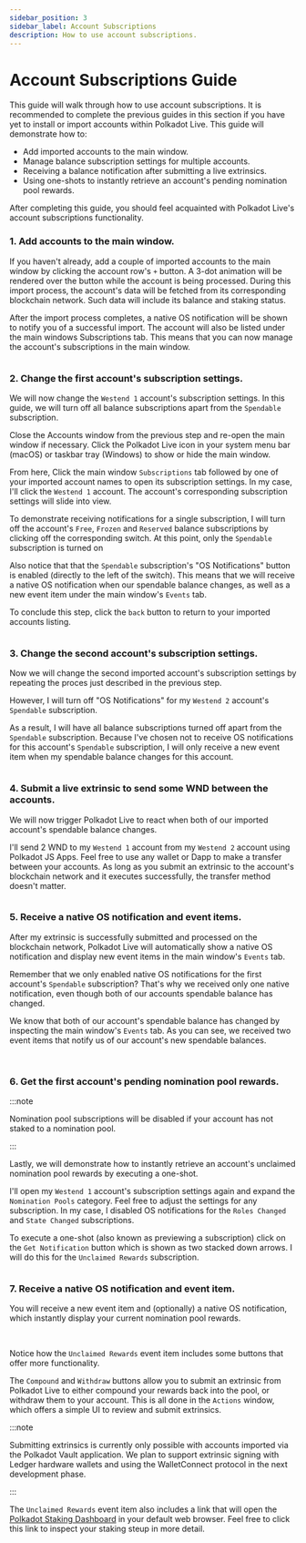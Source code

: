```yaml
---
sidebar_position: 3
sidebar_label: Account Subscriptions
description: How to use account subscriptions.
---
```



# Account Subscriptions Guide

This guide will walk through how to use account subscriptions. It is recommended to complete the previous guides in this section if you have yet to install or import accounts within Polkadot Live. This guide will demonstrate how to:

- Add imported accounts to the main window.
- Manage balance subscription settings for multiple accounts.
- Receiving a balance notification after submitting a live extrinsics.
- Using one-shots to instantly retrieve an account's pending nomination pool rewards.

After completing this guide, you should feel acquainted with Polkadot Live's account subscriptions functionality.

### 1. Add accounts to the main window.

If you haven't already, add a couple of imported accounts to the main window by clicking the account row's `+` button. A 3-dot animation will be rendered over the button while the account is being processed. During this import process, the account's data will be fetched from its corresponding blockchain network. Such data will include its balance and staking status.

After the import process completes, a native OS notification will be shown to notify you of a successful import. The account will also be listed under the main windows Subscriptions tab. This means that you can now manage the account's subscriptions in the main window.

<Img url="/img/getting-started/accounts-guide/step-01.jpg" maxHeight="374px" />

### 2. Change the first account's subscription settings.

We will now change the `Westend 1` account's subscription settings. In this guide, we will turn off all balance subscriptions apart from the `Spendable` subscription.

Close the Accounts window from the previous step and re-open the main window if necessary. Click the Polkadot Live icon in your system menu bar (macOS) or taskbar tray (Windows) to show or hide the main window.

From here, Click the main window `Subscriptions` tab followed by one of your imported account names to open its subscription settings. In my case, I'll click the `Westend 1` account. The account's corresponding subscription settings will slide into view.

To demonstrate receiving notifications for a single subscription, I will turn off the account's `Free`, `Frozen` and `Reserved` balance subscriptions by clicking off the corresponding switch. At this point, only the `Spendable` subscription is turned on

Also notice that that the `Spendable` subscription's "OS Notifications" button is enabled (directly to the left of the switch). This means that we will receive a native OS notification when our spendable balance changes, as well as a new event item under the main window's `Events` tab.

To conclude this step, click the `back` button to return to your imported accounts listing.

<Img url="/img/getting-started/accounts-guide/step-02.jpg" maxHeight="400px" />

### 3. Change the second account's subscription settings.

Now we will change the second imported account's subscription settings by repeating the proces just described in the previous step.

However, I will turn off "OS Notifications" for my `Westend 2` account's `Spendable` subscription.

As a result, I will have all balance subscriptions turned off apart from the `Spendable` subscription. Because I've chosen not to receive OS notifications for this account's `Spendable` subscription, I will only receive a new event item when my spendable balance changes for this account.

<Img url="/img/getting-started/accounts-guide/step-03.jpg" maxHeight="400px" />

### 4. Submit a live extrinsic to send some WND between the accounts.

We will now trigger Polkadot Live to react when both of our imported account's spendable balance changes.

I'll send 2 WND to my `Westend 1` account from my `Westend 2` account using Polkadot JS Apps. Feel free to use any wallet or Dapp to make a transfer between your accounts. As long as you submit an extrinsic to the account's blockchain network and it executes successfully, the transfer method doesn't matter.

<Img url="/img/getting-started/accounts-guide/step-04.jpg" maxHeight="262px" />

### 5. Receive a native OS notification and event items.

After my extrinsic is successfully submitted and processed on the blockchain network, Polkadot Live will automatically show a native OS notification and display new event items in the main window's `Events` tab.

Remember that we only enabled native OS notifications for the first account's `Spendable` subscription? That's why we received only one native notification, even though both of our accounts spendable balance has changed.

We know that both of our account's spendable balance has changed by inspecting the main window's `Events` tab. As you can see, we received two event items that notify us of our account's new spendable balances.

<Img url="/img/getting-started/accounts-guide/step-05-a.jpg" maxHeight="70px" />

<Img url="/img/getting-started/accounts-guide/step-05.jpg" maxHeight="478px" />

### 6. Get the first account's pending nomination pool rewards.

:::note

Nomination pool subscriptions will be disabled if your account has not staked to a nomination pool.

:::

Lastly, we will demonstrate how to instantly retrieve an account's unclaimed nomination pool rewards by executing a one-shot.

I'll open my `Westend 1` account's subscription settings again and expand the `Nomination Pools` category. Feel free to adjust the settings for any subscription. In my case, I disabled OS notifications for the `Roles Changed` and `State Changed` subscriptions.

To execute a one-shot (also known as previewing a subscription) click on the `Get Notification` button which is shown as two stacked down arrows. I will do this for the `Unclaimed Rewards` subscription.

<Img url="/img/getting-started/accounts-guide/step-06.jpg" maxHeight="400px" />

### 7. Receive a native OS notification and event item.

You will receive a new event item and (optionally) a native OS notification, which instantly display your current nomination pool rewards.

<Img url="/img/getting-started/accounts-guide/step-07-a.jpg" maxHeight="70px" />

<Img url="/img/getting-started/accounts-guide/step-07.jpg" maxHeight="400px" />

Notice how the `Unclaimed Rewards` event item includes some buttons that offer more functionality.

The `Compound` and `Withdraw` buttons allow you to submit an extrinsic from Polkadot Live to either compound your rewards back into the pool, or withdraw them to your account. This is all done in the `Actions` window, which offers a simple UI to review and submit extrinsics.

:::note

Submitting extrinsics is currently only possible with accounts imported via the Polkadot Vault application. We plan to support extrinsic signing with Ledger hardware wallets and using the WalletConnect protocol in the next development phase.

:::

The `Unclaimed Rewards` event item also includes a link that will open the [Polkadot Staking Dashboard](https://staking.polkadot.cloud/#/overview) in your default web browser. Feel free to click this link to inspect your staking steup in more detail.
